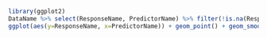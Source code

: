 
```r
library(ggplot2)
DataName %>% select(ResponseName, PredictorName) %>% filter(!is.na(ResponseName), !is.na(PredictorName)) %>%
ggplot(aes(y=ResponseName, x=PredictorName)) + geom_point() + geom_smooth()
```


